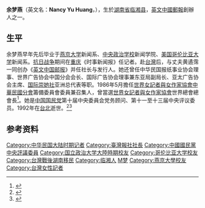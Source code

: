 {{Infobox_officeholder
| name = 余梦燕<br>Nancy Yu Huang
| image name =19680314余夢燕.jpg
| width = 
| now = [[英文中國郵報|英文中國郵報]]創辦人
| period = 
| sex = 女
| party = {{Kmt|19px}}
| nationality = {{ROC}}
| Native place = [[湖南|湖南]][[临湘|临湘]]
| date of birth = 1916年4月6日
| place of birth = {{ROC-1912|湖南省}}[[临湘县_(北宋)|临湘县]]
| date of death = {{death date and age|1992|10|12|1916|4|6}}
| place of death = {{TWN}}[[台北市|台北市]]
| spouse = 黄遹霈
| educate = 
*[[燕京大学|燕京大学]]新闻系
*[[中央政治学校|中央政治学校]]新闻学院
*[[美国|美国]][[哥伦比亚大学|哥伦比亚大学]]新闻系
| past = 
*《英文中国邮报》社长与发行人
*中華民國報紙事業協會理事
*世界廣告協會中國分會會長
*國際廣告協會理事兼東亞局副局長
*亞太廣告協會主席
*國際崇她社亞洲總代表
*世界女記者與女作家協會中華民國分會籌備委員會委員兼召集人
*世界女記者與女作家協會世界總會總會長
*中國國民黨第十屆中央委員會黨務顧問
*中國國民黨第十一至十三屆中央評議委員
}}
'''余梦燕'''（英文名：'''Nancy Yu Huang'''，{{bd|1916年|4月6日|1992年|10月12日|catIdx=Yu余}}），生於[[湖南省（中華民國）|湖南省]][[临湘县_(北宋)|临湘县]]，[[英文中國郵報|英文中國郵報]]創辦人之一。

==生平==
余梦燕早年先后毕业于[[燕京大学|燕京大学]]新闻系、[[中央政治学校|中央政治学校]]新闻学院、[[美国|美国]][[哥伦比亚大学|哥伦比亚大学]]新闻系。[[抗日战争|抗日战争]]期间在[[重庆|重庆]]《时事新闻报》任记者。赴[[台灣|台灣]]后，与丈夫黄遹霈一同创办《[[英文中国邮报|英文中国邮报]]》并任社长与发行人。她还曾任中华民国报纸事业协会理事、世界广告协会中国分会会长、国际广告协会理事兼东亚局副局长、亚太广告协会主席、[[国际崇她社|国际崇她社]]亚洲总代表等职。1986年5月擔任[[世界女記者與女作家協會中華民國分會|世界女記者與女作家協會中華民國分會]]籌備委員會委員兼召集人，曾當選[[世界女記者與女作家協會|世界女記者與女作家協會]]世界總會總會長<ref>{{cite web|url=http://www.ammpe.tw/TC/Page_Show.asp?Page_ID=303|title=AMMPE中華民國分會成立經過|publisher=世界女記者與女作家協會中華民國分會|access-date=2015-05-31|archive-url=https://web.archive.org/web/20160304064926/http://www.ammpe.tw/TC/Page_Show.asp?Page_ID=303|archive-date=2016-03-04|dead-url=yes}}</ref>。她是[[中国国民党|中国国民党]]第十届中央委員会党务顾问、第十一至十三届中央评议委员。1992年在[[台北|台北]]逝世。<ref name="kmt">{{cite book|title=《中国国民党百年人物全书》|publisher=团结出版社|year=2005}}</ref><ref>{{cite web|url=http://search.huaxia.com/s.jsp?iDocId=506640|title=余梦燕|publisher=华夏经纬网|accessdate=2010-11-21|archive-date=2015-06-01|archive-url=https://web.archive.org/web/20150601052617/http://search.huaxia.com/s.jsp?iDocId=506640|dead-url=yes}}</ref>

== 参考资料 ==
{{reflist}}

{{DEFAULTSORT:Yu余}}
[[Category:中华民国大陆时期记者|Category:中华民国大陆时期记者]]
[[Category:臺灣報社社長|Category:臺灣報社社長]]
[[Category:中國國民黨中央評議委員|Category:中國國民黨中央評議委員]]
[[Category:国立政治大学大陸時期校友|Category:国立政治大学大陸時期校友]]
[[Category:哥伦比亚大学校友|Category:哥伦比亚大学校友]]
[[Category:台灣戰後湖南移民|Category:台灣戰後湖南移民]]
[[Category:临湘人|Category:临湘人]]
[[Category:余姓|M梦]]
[[Category:燕京大學校友|Category:燕京大學校友]]
[[Category:台灣女性記者|Category:台灣女性記者]]